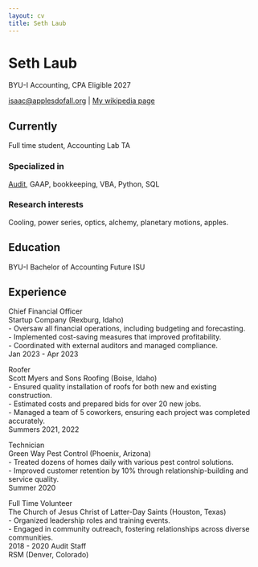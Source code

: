 ```yaml
---
layout: cv
title: Seth Laub
---
```

# Seth Laub
BYU-I Accounting, CPA Eligible 2027

<div id="webaddress">
<a href="isaac@applesdofall.org">isaac@applesdofall.org</a>
| <a href="http://en.wikipedia.org/wiki/Isaac_Newton">My wikipedia page</a>
</div>


## Currently

Full time student, Accounting Lab TA

### Specialized in

[Audit](https://rsmus.com/services/audit-services.html), GAAP, bookkeeping, VBA, Python, SQL


### Research interests

Cooling, power series, optics, alchemy, planetary motions, apples.


## Education

BYU-I Bachelor of Accounting
Future ISU

## Experience
Chief Financial Officer  
Startup Company (Rexburg, Idaho)  
- Oversaw all financial operations, including budgeting and forecasting.  
- Implemented cost-saving measures that improved profitability.  
- Coordinated with external auditors and managed compliance.  
Jan 2023 - Apr 2023

Roofer  
Scott Myers and Sons Roofing (Boise, Idaho)  
- Ensured quality installation of roofs for both new and existing construction.  
- Estimated costs and prepared bids for over 20 new jobs.  
- Managed a team of 5 coworkers, ensuring each project was completed accurately.  
Summers 2021, 2022

Technician  
Green Way Pest Control (Phoenix, Arizona)  
- Treated dozens of homes daily with various pest control solutions.  
- Improved customer retention by 10% through relationship-building and service quality.  
Summer 2020

Full Time Volunteer  
The Church of Jesus Christ of Latter-Day Saints (Houston, Texas)  
- Organized leadership roles and training events.  
- Engaged in community outreach, fostering relationships across diverse communities.  
2018 - 2020
Audit Staff  
RSM (Denver, Colorado)




<!-- ### Footer

Last updated: May 2013 -->